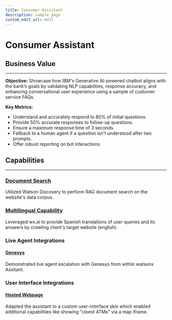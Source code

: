```yaml
---
title: Consumer Assistant
description: sample page
custom_edit_url: null
---
```


# Consumer Assistant

## Business Value
----
**Objective:** Showcase how IBM's Generative AI-powered chatbot aligns with the bank’s goals by validating NLP capabilities, response accuracy, and enhancing conversational user experience using a sample of customer service FAQs.

**Key Metrics:**
* Understand and accurately respond to 80% of initial questions.
* Provide 50% accurate responses to follow-up questions.
* Ensure a maximum response time of 3 seconds.
* Fallback to a human agent if a question isn't understood after two prompts.
* Offer robust reporting on bot interactions

## Capabilities
----

### [Document Search](/Create/solution-create-document%20search)
Utilized Watson Discovery to perform RAG document search on the website's data corpus.

### [Multilingual Capability](/Create/solution-multilingual-capability)
Leveraged wx.ai to provide Spanish translations of user queries and its answers by crawling client's target website (english). 

### Live Agent Integrations
#### [**Genesys**](/Create/Live%20Agent%20Integrations/Genesys%20Integration)
Demonstrated live agent escalation with Genesys from within watsonx Assitant.

### User Interface Integrations
#### [**Hosted Webpage**](/Create/User%20Interface%20Integrations/Hosted%20Static%20Site)
Adapted the assistant to a custom user-interface skin which enabled additional capabiltiies like showing "cloest ATMs" via a map iframe.
